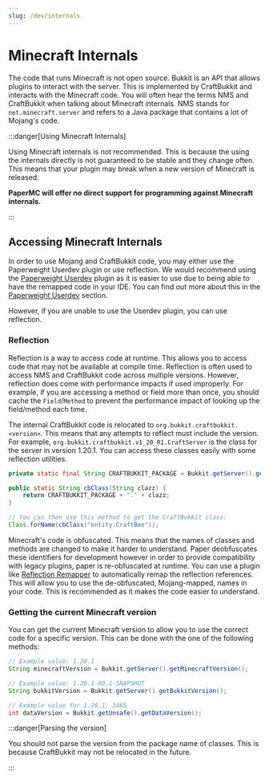 ```yaml
---
slug: /dev/internals
---
```


# Minecraft Internals

The code that runs Minecraft is not open source. Bukkit is an API that allows plugins to interact with the server. This
is implemented by CraftBukkit and interacts with the Minecraft code. You will often hear the terms NMS and CraftBukkit
when talking about Minecraft internals. NMS stands for `net.minecraft.server` and refers to a Java package that contains
a lot of Mojang's code.

:::danger[Using Minecraft Internals]

Using Minecraft internals is not recommended. This is because the using the internals directly is not guaranteed to be
stable and they change often. This means that your plugin may break when a new version of Minecraft is released.

**PaperMC will offer no direct support for programming against Minecraft internals.**

:::

## Accessing Minecraft Internals

In order to use Mojang and CraftBukkit code, you may either use the Paperweight Userdev plugin or use reflection.
We would recommend using the [Paperweight Userdev](https://github.com/PaperMC/paperweight-test-plugin)
plugin as it is easier to use due to being able to have the remapped code in your IDE. You can find
out more about this in the [Paperweight Userdev](/paper/dev/userdev) section.

However, if you are unable to use the Userdev plugin, you can use reflection.

### Reflection

Reflection is a way to access code at runtime. This allows you to access code that may not be available at compile time.
Reflection is often used to access NMS and CraftBukkit code across multiple versions. However, reflection does come
with performance impacts if used improperly. For example, if you are accessing a method or field more than once,
you should cache the `Field`/`Method` to prevent the performance impact of looking up the field/method each time.

The internal CraftBukkit code is relocated to `org.bukkit.craftbukkit.<version>`. This means that any attempts to reflect
must include the version. For example, `org.bukkit.craftbukkit.v1_20_R1.CraftServer` is the class for the server in
version 1.20.1. You can access these classes easily with some reflection utilities.

```java
private static final String CRAFTBUKKIT_PACKAGE = Bukkit.getServer().getClass().getPackage().getName();

public static String cbClass(String clazz) {
    return CRAFTBUKKIT_PACKAGE + "." + clazz;
}

// You can then use this method to get the CraftBukkit class:
Class.forName(cbClass("entity.CraftBee"));
```

Minecraft's code is obfuscated. This means that the names of classes and methods are changed to make it harder to
understand. Paper deobfuscates these identifiers for development however in order to provide compatibility with legacy
plugins, paper is re-obfuscated at runtime. You can use a plugin like [Reflection Remapper](https://github.com/jpenilla/reflection-remapper) to
automatically remap the reflection references. This will allow you to use the de-obfuscated, Mojang-mapped, names in your code. This is recommended as
it makes the code easier to understand.

### Getting the current Minecraft version

You can get the current Minecraft version to allow you to use the correct code for a specific version. This can be done
with the one of the following methods:

```java
// Example value: 1.20.1
String minecraftVersion = Bukkit.getServer().getMinecraftVersion();

// Example value: 1.20.1-R0.1-SNAPSHOT
String bukkitVersion = Bukkit.getServer().getBukkitVersion();

// Example value for 1.20.1: 3465
int dataVersion = Bukkit.getUnsafe().getDataVersion();
```

:::danger[Parsing the version]

You should not parse the version from the package name of classes. This is because CraftBukkit may not be relocated
in the future.

:::
